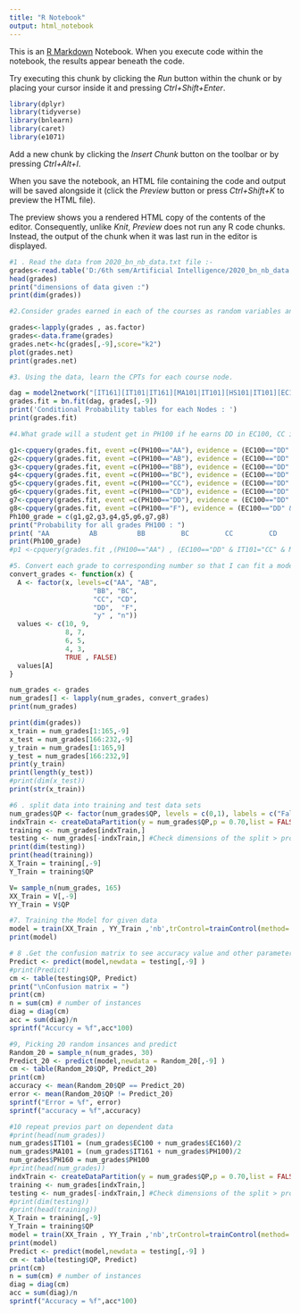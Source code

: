 ---
title: "R Notebook"
output: html_notebook
---

This is an [R Markdown](http://rmarkdown.rstudio.com) Notebook. When you execute code within the notebook, the results appear beneath the code. 

Try executing this chunk by clicking the *Run* button within the chunk or by placing your cursor inside it and pressing *Ctrl+Shift+Enter*. 

```{r}
library(dplyr)
library(tidyverse)
library(bnlearn)
library(caret)
library(e1071)
```
Add a new chunk by clicking the *Insert Chunk* button on the toolbar or by pressing *Ctrl+Alt+I*.

When you save the notebook, an HTML file containing the code and output will be saved alongside it (click the *Preview* button or press *Ctrl+Shift+K* to preview the HTML file).

The preview shows you a rendered HTML copy of the contents of the editor. Consequently, unlike *Knit*, *Preview* does not run any R code chunks. Instead, the output of the chunk when it was last run in the editor is displayed.


```{r}
#1 . Read the data from 2020_bn_nb_data.txt file :-
grades<-read.table('D:/6th sem/Artificial Intelligence/2020_bn_nb_data.txt', header = TRUE )
head(grades)
print("dimensions of data given :")
print(dim(grades))

```


```{r}
#2.Consider grades earned in each of the courses as random variables and learn the dependencies between courses.

grades<-lapply(grades , as.factor)
grades<-data.frame(grades)
grades.net<-hc(grades[,-9],score="k2")
plot(grades.net)
print(grades.net)
```


```{r}
#3. Using the data, learn the CPTs for each course node.

dag = model2network("[IT161][IT101|IT161][MA101|IT101][HS101|IT101][EC100|MA101][PH160|HS101][EC160|EC100][PH100|EC100]")
grades.fit = bn.fit(dag, grades[,-9])
print('Conditional Probability tables for each Nodes : ')
print(grades.fit)
```

```{r}
#4.What grade will a student get in PH100 if he earns DD in EC100, CC in IT101 and CD in MA101.

g1<-cpquery(grades.fit, event =c(PH100=="AA"), evidence = (EC100=="DD" & IT101=="CC" & MA101=="CD") , n =1000)
g2<-cpquery(grades.fit, event =c(PH100=="AB"), evidence = (EC100=="DD" & IT101=="CC" & MA101=="CD") , n =1000)
g3<-cpquery(grades.fit, event =c(PH100=="BB"), evidence = (EC100=="DD" & IT101=="CC" & MA101=="CD") , n =1000)
g4<-cpquery(grades.fit, event =c(PH100=="BC"), evidence = (EC100=="DD" & IT101=="CC" & MA101=="CD") , n =1000)
g5<-cpquery(grades.fit, event =c(PH100=="CC"), evidence = (EC100=="DD" & IT101=="CC" & MA101=="CD") , n =1000)
g6<-cpquery(grades.fit, event =c(PH100=="CD"), evidence = (EC100=="DD" & IT101=="CC" & MA101=="CD") , n =1000)
g7<-cpquery(grades.fit, event =c(PH100=="DD"), evidence = (EC100=="DD" & IT101=="CC" & MA101=="CD") , n =1000)
g8<-cpquery(grades.fit, event =c(PH100=="F"), evidence = (EC100=="DD" & IT101=="CC" & MA101=="CD") , n =1000)
Ph100_grade = c(g1,g2,g3,g4,g5,g6,g7,g8)
print("Probability for all grades PH100 : ")
print( "AA          AB          BB         BC         CC         CD         DD          F")
print(Ph100_grade)
#p1 <-cpquery(grades.fit ,(PH100=="AA") , (EC100=="DD" & IT101="CC" & MA101="CD") , N=1000)
```
```{r}
#5. Convert each grade to corresponding number so that I can fit a model into it
convert_grades <- function(x) {
  A <- factor(x, levels=c("AA", "AB",
                     "BB", "BC",
                     "CC", "CD",
                     "DD",  "F",
                     "y" , "n"))
  values <- c(10, 9, 
              8, 7, 
              6, 5, 
              4, 3,
              TRUE , FALSE)
  values[A]
}

num_grades <- grades
num_grades[] <- lapply(num_grades, convert_grades)
print(num_grades)


```

```{r}
print(dim(grades))
x_train = num_grades[1:165,-9]
x_test = num_grades[166:232,-9]
y_train = num_grades[1:165,9]
y_test = num_grades[166:232,9]
print(y_train)
print(length(y_test))
#print(dim(x_test))
print(str(x_train))
```
```{r}
#6 . split data into training and test data sets
num_grades$QP <- factor(num_grades$QP, levels = c(0,1), labels = c("False", "True"))
indxTrain <- createDataPartition(y = num_grades$QP,p = 0.70,list = FALSE)
training <- num_grades[indxTrain,]
testing <- num_grades[-indxTrain,] #Check dimensions of the split > prop.table(table(data$Outcome)) * 100
print(dim(testing))
print(head(training))
X_Train = training[,-9]
Y_Train = training$QP

V= sample_n(num_grades, 165)
XX_Train = V[,-9]
YY_Train = V$QP


```



```{r}
#7. Training the Model for given data
model = train(XX_Train , YY_Train ,'nb',trControl=trainControl(method='cv',number=10))
print(model)
```
```{r}
# 8 .Get the confusion matrix to see accuracy value and other parameter values confusionMatrix(Predict, num_grades$QP )
Predict <- predict(model,newdata = testing[,-9] )
#print(Predict)
cm <- table(testing$QP, Predict) 
print("\nConfusion matrix = ")
print(cm)
n = sum(cm) # number of instances
diag = diag(cm)
acc = sum(diag)/n
sprintf("Accurcy = %f",acc*100)


```
```{r}
#9, Picking 20 random insances and predict
Random_20 = sample_n(num_grades, 30)
Predict_20 <- predict(model,newdata = Random_20[,-9] )
cm <- table(Random_20$QP, Predict_20) 
print(cm)
accuracy <- mean(Random_20$QP == Predict_20)
error <- mean(Random_20$QP != Predict_20)
sprintf("Error = %f", error)
sprintf("accuracy = %f",accuracy)
```


```{r}
#10 repeat previos part on dependent data 
#print(head(num_grades))
num_grades$IT101 = (num_grades$EC100 + num_grades$EC160)/2
num_grades$MA101 = (num_grades$IT161 + num_grades$PH100)/2
num_grades$PH160 = num_grades$PH100
#print(head(num_grades))
indxTrain <- createDataPartition(y = num_grades$QP,p = 0.70,list = FALSE)
training <- num_grades[indxTrain,]
testing <- num_grades[-indxTrain,] #Check dimensions of the split > prop.table(table(data$Outcome)) * 100
#print(dim(testing))
#print(head(training))
X_Train = training[,-9]
Y_Train = training$QP
model = train(XX_Train , YY_Train ,'nb',trControl=trainControl(method='cv',number=10))
print(model)
Predict <- predict(model,newdata = testing[,-9] )
cm <- table(testing$QP, Predict) 
print(cm)
n = sum(cm) # number of instances
diag = diag(cm)
acc = sum(diag)/n
sprintf("Accuracy = %f",acc*100)
```




